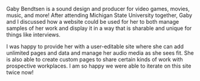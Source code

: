 Gaby Bendtsen is a sound design and producer for video games, movies, music, and more! After attending Michigan State University together, Gaby and I discussed how a website could be used for her to both manage samples of her work and display it in a way that is sharable and unique for things like interviews.

I was happy to provide her with a user-editable site where she can add unlimited pages and data and manage her audio media as she sees fit. She is also able to create custom pages to share certain kinds of work with prospective workplaces. I am so happy we were able to iterate on this site twice now!
